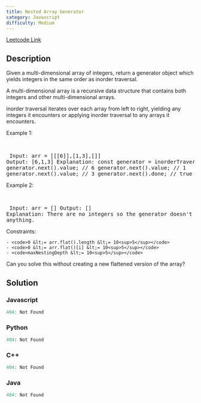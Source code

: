 ```yaml
---
title: Nested Array Generator
category: Javascript
difficulty: Medium
---
```


<Callout>

[Leetcode Link](https://leetcode.com/problems/nested-array-generator)

</Callout>

## Description
Given a multi-dimensional array of integers, return a generator object which yields integers in the same order as inorder traversal.

A multi-dimensional array is a recursive data structure that contains both integers and other multi-dimensional arrays.

inorder traversal iterates over each array from left to right, yielding any integers it encounters or applying inorder traversal to any arrays it encounters.

 
Example 1:

<br /><pre className="overflow-x-auto">
Input: arr = [[[6]],[1,3],[]]
Output: [6,1,3]
Explanation:
const generator = inorderTraversal(arr);
generator.next().value; // 6
generator.next().value; // 1
generator.next().value; // 3
generator.next().done; // true
</pre>

Example 2:

<br /><pre className="overflow-x-auto">
Input: arr = []
Output: []
Explanation: There are no integers so the generator doesn&#39;t yield anything.
</pre>

 
Constraints:


	- <code>0 &lt;= arr.flat().length &lt;= 10<sup>5</sup></code>
	- <code>0 &lt;= arr.flat()[i] &lt;= 10<sup>5</sup></code>
	- <code>maxNestingDepth &lt;= 10<sup>5</sup></code>


 
Can you solve this without creating a new flattened version of the array?

## Solution

### Javascript
```javascript
404: Not Found
```
### Python
```python
404: Not Found
```
### C++
```cpp
404: Not Found
```
### Java
```java
404: Not Found
```


